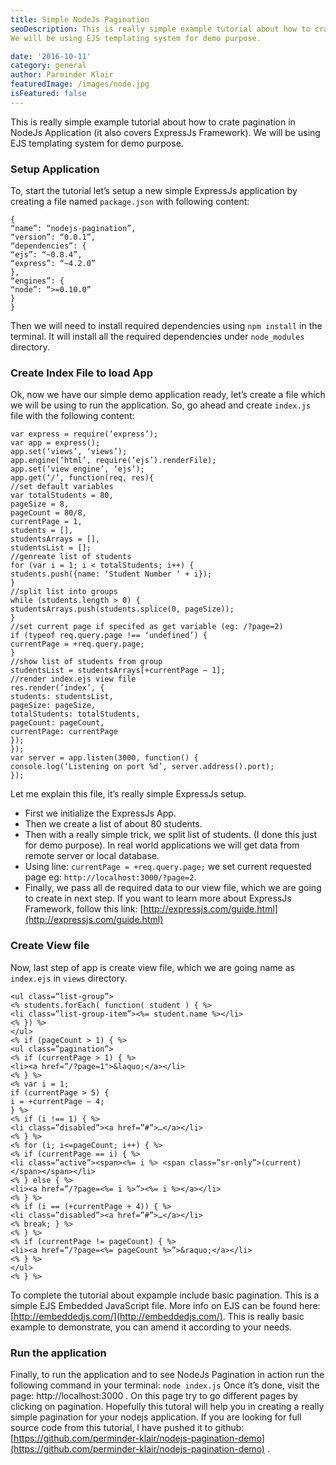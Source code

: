 ```yaml
---
title: Simple NodeJs Pagination
seoDescription: This is really simple example tutorial about how to crate pagination in NodeJs Application (it also covers ExpressJs Framework).
We will be using EJS templating system for demo purpose.

date: '2016-10-11'
category: general
author: Parminder Klair
featuredImage: /images/node.jpg
isFeatured: false
---
```


This is really simple example tutorial about how to crate pagination in NodeJs Application (it also covers ExpressJs Framework).
We will be using EJS templating system for demo purpose.

### Setup Application

To, start the tutorial let’s setup a new simple ExpressJs application by creating a file named `package.json` with following content:

```language-json
{
“name”: “nodejs-pagination”,
“version”: “0.0.1”,
“dependencies”: {
“ejs”: “~0.8.4”,
“express”: “~4.2.0”
},
“engines”: {
“node”: “>=0.10.0”
}
}
```

Then we will need to install required dependencies using `npm install` in the terminal. It will install all the required dependencies under `node_modules` directory.

### Create Index File to load App

Ok, now we have our simple demo application ready, let’s create a file which we will be using to run the application. So, go ahead and create `index.js` file with the following content:

```language-javascript
var express = require(‘express’);
var app = express();
app.set(‘views’, ‘views’);
app.engine(‘html’, require(‘ejs’).renderFile);
app.set(‘view engine’, ‘ejs’);
app.get(‘/’, function(req, res){
//set default variables
var totalStudents = 80,
pageSize = 8,
pageCount = 80/8,
currentPage = 1,
students = [],
studentsArrays = [],
studentsList = [];
//genreate list of students
for (var i = 1; i < totalStudents; i++) {
students.push({name: ‘Student Number ‘ + i});
}
//split list into groups
while (students.length > 0) {
studentsArrays.push(students.splice(0, pageSize));
}
//set current page if specifed as get variable (eg: /?page=2)
if (typeof req.query.page !== ‘undefined’) {
currentPage = +req.query.page;
}
//show list of students from group
studentsList = studentsArrays[+currentPage — 1];
//render index.ejs view file
res.render(‘index’, {
students: studentsList,
pageSize: pageSize,
totalStudents: totalStudents,
pageCount: pageCount,
currentPage: currentPage
});
});
var server = app.listen(3000, function() {
console.log(‘Listening on port %d’, server.address().port);
});
```

Let me explain this file, it’s really simple ExpressJs setup.

- First we initialize the ExpressJs App.
- Then we create a list of about 80 students.
- Then with a really simple trick, we split list of students. (I done this just for demo purpose). In real world applications we will get data from remote server or local database.
- Using line: `currentPage = +req.query.page;` we set current requested page eg: `http://localhost:3000/?page=2`.
- Finally, we pass all de required data to our view file, which we are going to create in next step.
  If you want to learn more about ExpressJs Framework, follow this link: [http://expressjs.com/guide.html](http://expressjs.com/guide.html)

### Create View file

Now, last step of app is create view file, which we are going name as `index.ejs` in `views` directory.

```language-html
<ul class=”list-group”>
<% students.forEach( function( student ) { %>
<li class=”list-group-item”><%= student.name %></li>
<% }) %>
</ul>
<% if (pageCount > 1) { %>
<ul class=”pagination”>
<% if (currentPage > 1) { %>
<li><a href=”/?page=1">&laquo;</a></li>
<% } %>
<% var i = 1;
if (currentPage > 5) {
i = +currentPage — 4;
} %>
<% if (i !== 1) { %>
<li class=”disabled”><a href=”#”>…</a></li>
<% } %>
<% for (i; i<=pageCount; i++) { %>
<% if (currentPage == i) { %>
<li class=”active”><span><%= i %> <span class=”sr-only”>(current)</span></span></li>
<% } else { %>
<li><a href=”/?page=<%= i %>”><%= i %></a></li>
<% } %>
<% if (i == (+currentPage + 4)) { %>
<li class=”disabled”><a href=”#”>…</a></li>
<% break; } %>
<% } %>
<% if (currentPage != pageCount) { %>
<li><a href=”/?page=<%= pageCount %>”>&raquo;</a></li>
<% } %>
</ul>
<% } %>
```

To complete the tutorial about expample include basic pagination. This is a simple EJS Embedded JavaScript file. More info on EJS can be found here: [http://embeddedjs.com/](http://embeddedjs.com/).
This is really basic example to demonstrate, you can amend it according to your needs.

### Run the application

Finally, to run the application and to see NodeJs Pagination in action run the following command in your terminal:
`node index.js`
Once it’s done, visit the page: http://localhost:3000 . On this page try to go different pages by clicking on pagination.
Hopefully this tutoral will help you in creating a really simple pagination for your nodejs application.
If you are looking for full source code from this tutorial, I have pushed it to github: [https://github.com/perminder-klair/nodejs-pagination-demo](https://github.com/perminder-klair/nodejs-pagination-demo) .

<!-- ![appscreen2](../images/website-1.jpg) -->
